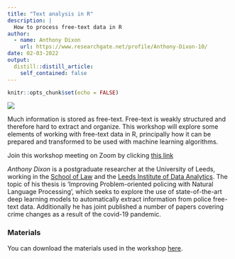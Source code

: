 ```yaml
---
title: "Text analysis in R"
description: |
  How to process free-text data in R
author:
  - name: Anthony Dixon
    url: https://www.researchgate.net/profile/Anthony-Dixon-10/
date: 02-03-2022
output:
  distill::distill_article:
    self_contained: false
---
```


```r
knitr::opts_chunk$set(echo = FALSE)
```

![ ](Screenshot.PNG)

Much information is stored as free-text. Free-text is weakly structured and therefore hard to extract and organize. This workshop will explore some elements of working with free-text data in R, principally how it can be prepared and transformed to be used with machine learning algorithms.

Join this workshop meeting on Zoom by clicking [this link](https://us02web.zoom.us/j/85477754782?pwd=cExxK2NCSFVWdERVcERMMVg3WjFCdz09)

*Anthony Dixon* is a postgraduate researcher at the University of Leeds, working in the [School of Law](https://essl.leeds.ac.uk/law) and the [Leeds Institute of Data Analytics](https://lida.leeds.ac.uk). The topic of his thesis is 'Improving Problem-oriented policing with Natural Language Processing', which seeks to explore the use of state-of-the-art deep learning models to automatically extract information from police free-text data. Additionally he has joint published a number of papers covering crime changes as a result of the covid-19 pandemic.

### Materials

You can download the materials used in the workshop [here](https://github.com/Jonkman1/NSCR_Web/raw/main/materials/text_analytics_files.zip).
